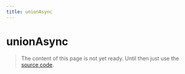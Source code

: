 ```yaml
---
title: unionAsync
---
```


# unionAsync

> The content of this page is not yet ready. Until then just use the [source code](https://github.com/fabian-hiller/valibot/blob/main/library/src/schemas/union/unionAsync.ts).
